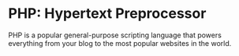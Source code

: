 # PHP: Hypertext Preprocessor

PHP is a popular general-purpose scripting language that powers everything from your blog to the most popular websites in the world.
